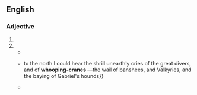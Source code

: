 ==English==

===Adjective===
{{en-noun|head=[[whooping]]-[[crane]]}}

# {{attributive of|whooping crane|lang=en}}
# {{form of|alternative|whooping crane}}
#* {{quote-book|title=Four Months in a Sneak-box: A Boat Voyage of 2600 Miles Down the Ohio and Mississippi Rivers, and Along the Gulf of Mexico| page=109| books.google.com/books?id=Sxp5AAAAMAAJ| author=Nathaniel Holmes Bishop| year=1879| passage=The adult '''Whooping-cranes''' are white, the younger birds of a brownish color.}}
#* {{quote-journal|journal=Blackwood's Magazine| volume=168| page=351| author=C. Hanbury Williams| title=After Wild Geese in Manitoba| books.google.com/books?id=P8o1AQAAMAAJ| year=1900| passage={{...}} to the north I could hear the shrill unearthly cries of the great divers, and of '''whooping-cranes''' —the wail of banshees, and Valkyries, and the baying of Gabriel's hounds}}
#* {{quote-book|title=Animal Studies: A Text-book of Elementary Zoology for Use in High Schools and Colleges| books.google.com/books?id=Ty8IAQAAIAAJ| author=David Starr Jordan, ‎Vernon Lyman Kellogg, ‎Harold Heath| year=1908| passage=The cranes are comparatively rare in this country, yet one may occasionally meet with the '''whooping-cranes''' (''Grus americana'') and sand-hill cranes (''Grus mexicana''), especially in the South and West.}}